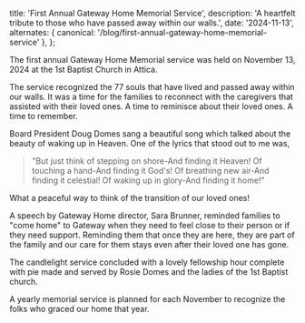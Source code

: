 
  title: 'First Annual Gateway Home Memorial Service',
  description: 'A heartfelt tribute to those who have passed away within our walls.',
  date: '2024-11-13',
  alternates: {
    canonical: '/blog/first-annual-gateway-home-memorial-service'
  },
};

<BlogHeader
  title="First Annual Gateway Home Memorial Service"
  author="Sara Brunner"
/>

The first annual Gateway Home Memorial service was held on November 13, 2024 at the 1st Baptist Church in Attica.

<BlogImage
  src="/walkway.jpeg"
  alt="Memorial service events"
  caption="The memorial service recognized 77 souls that have lived and passed away within our walls."
/>

The service recognized the 77 souls that have lived and passed away within our walls. It was a time for the families to reconnect with the caregivers that assisted with their loved ones. A time to reminisce about their loved ones. A time to remember.

<BlogImage
  src="/candle.jpeg"
  alt="Candle lit in remembrance"
  caption="A candle lit in remembrance of those who have passed."
/>

Board President Doug Domes sang a beautiful song which talked about the beauty of waking up in Heaven. One of the lyrics that stood out to me was,

> "But just think of stepping on shore-And finding it Heaven! Of touching a hand-And finding it God's! Of breathing new air-And finding it celestial! Of waking up in glory-And finding it home!"

What a peaceful way to think of the transition of our loved ones!

<BlogImage
  src="/table.jpeg"
  alt="Memorial table"
  caption="A memorial table set up to honor those who have passed."
/>

A speech by Gateway Home director, Sara Brunner, reminded families to "come home" to Gateway when they need to feel close to their person or if they need support. Reminding them that once they are here, they are part of the family and our care for them stays even after their loved one has gone.

The candlelight service concluded with a lovely fellowship hour complete with pie made and served by Rosie Domes and the ladies of the 1st Baptist church.

<BlogImage
  src="/pie.jpeg"
  alt="Pie served at the fellowship hour"
  caption="Delicious pies served during the fellowship hour."
/>

A yearly memorial service is planned for each November to recognize the folks who graced our home that year.

<BlogImage
  src="/walkway.jpeg"
  alt="Walkway at Gateway Home"
  caption="The walkway at Gateway Home, a place of comfort and remembrance."
/>
